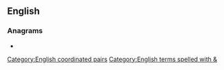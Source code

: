 {{also|qa|QA|.qa|-qa|Q & A}}
==English==

===Anagrams===
* {{anagrams|en|AQ|aq}}

[[Category:English coordinated pairs]]
[[Category:English terms spelled with &]]